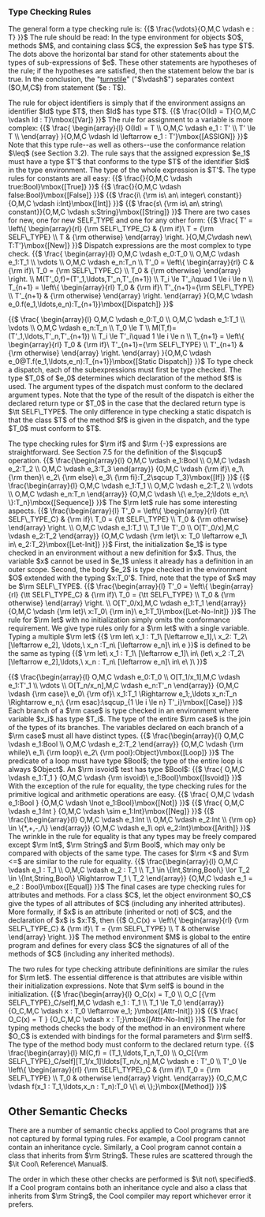 === Type Checking Rules ===

The general form a type checking rule is: 
{{$
\frac{\vdots}{O,M,C \vdash e : T}
}}$
The rule should be read: In the type environment for objects $O$, methods $M$, and containing class $C$, the expression $e$ has type $T$. The dots above the horizontal bar stand for other statements about the types of sub-expressions of $e$. These other statements are hypotheses of the rule; if the hypotheses are satisfied, then the statement below the bar is true. In the conclusion, the "[[https://en.wikipedia.org/wiki/Turnstile_%28symbol%29|turnstile]]" ("$\vdash$") separates context ($O,M,C$) from statement ($e : T$).

The rule for object identifiers is simply that if the environment assigns an identifier $Id$ type $T$, then $Id$ has type $T$. 
{{$
\frac{O(Id) = T}{O,M,C \vdash Id : T}\mbox{[Var]}
}}$
The rule for assignment to a variable is more complex: 
{{$
\frac{
\begin{array}{l}
O(Id) = T
\\
O,M,C \vdash e_1 : T'
\\
T' \le T
\\
\end{array}
}{O,M,C \vdash Id \leftarrow e_1 : T'}\mbox{[ASSIGN]}
}}$
Note that this type rule--as well as others--use the conformance relation $\leq$ (see Section 3.2). The rule says that the assigned expression $e_1$ must have a type $T'$ that conforms to the type $T$ of the identifier $Id$ in the type environment. The type of the whole expression is $T'$.
The type rules for constants are all easy: 
{{$
\frac{}{O,M,C \vdash true:Bool}\mbox{[True]}
}}$
{{$
\frac{}{O,M,C \vdash false:Bool}\mbox{[False]}
}}$
{{$
\frac{i\ {\rm is\ an\ integer\ constant}}{O,M,C \vdash i:Int}\mbox{[Int]}
}}$
{{$
\frac{s\ {\rm is\ an\ string\ constant}}{O,M,C \vdash s:String}\mbox{[String]}
}}$
There are two cases for new, one for new SELF_TYPE and one for any other form: 
{{$
\frac{
T' = \left\{
\begin{array}{rl}
{\rm SELF\_TYPE_C} & {\rm if}\ T = {\rm SELF\_TYPE}
\\
T & {\rm otherwise}
\end{array}
\right.
}{O,M,C\vdash new\ T:T'}\mbox{[New]}
}}$
Dispatch expressions are the most complex to type check.
{{$
\frac{
\begin{array}{l}
O,M,C \vdash e_0:T_0
\\
O,M,C \vdash e_1:T_1
\\
\vdots
\\
O,M,C \vdash e_n:T_n
\\
T'_0 = \left\{ \begin{array}{rl}
C & {\rm if}\ T_0 = {\rm SELF\_TYPE_C}
\\
T_0 & {\rm otherwise}
\end{array}
\right.
\\
M(T'_0,f)=(T'_1,\ldots,T'_n,T'_{n+1})
\\
T_i \le T'_i\quad 1 \le i \le n
\\
T_{n+1} = \left\{
\begin{array}{rl}
T_0 & {\rm if}\ T'_{n+1}={\rm SELF\_TYPE}
\\
T'_{n+1} & {\rm otherwise}
\end{array}
\right.
\end{array}
}{O,M,C \vdash e_0.f(e_1,\ldots,e_n):T_{n+1}}\mbox{[Dispatch]}
}}$

{{$
\frac{
\begin{array}{l}
O,M,C \vdash e_0:T_0
\\
O,M,C \vdash e_1:T_1
\\
\vdots
\\
O,M,C \vdash e_n:T_n
\\
T_0 \le T
\\
M(T,f)=(T'_1,\ldots,T'_n,T'_{n+1})
\\
T_i \le T'_i\quad 1 \le i \le n
\\
T_{n+1} = \left\{
\begin{array}{rl}
T_0 & {\rm if}\ T'_{n+1}={\rm SELF\_TYPE}
\\
T'_{n+1} & {\rm otherwise}
\end{array}
\right.
\end{array}
}{O,M,C \vdash e_0@T.f(e_1,\ldots,e_n):T_{n+1}}\mbox{[Static Dispatch]}
}}$
To type check a dispatch, each of the subexpressions must first be type checked. The type $T_0$ of $e_0$ determines which declaration of the method $f$ is used. The argument types of the dispatch must conform to the declared argument types. Note that the type of the result of the dispatch is either the declared return type or $T_0$ in the case that the declared return type is $\tt SELF\_TYPE$. The only difference in type checking a static dispatch is that the class $T$ of the method $f$ is given in the dispatch, and the type $T_0$ must conform to $T$.

The type checking rules for $\rm if$ and $\rm {-}$ expressions are straightforward. See Section 7.5 for the definition of the $\sqcup$ operation. 
{{$
\frac{\begin{array}{l}
O,M,C \vdash e_1:Bool
\\
O,M,C \vdash e_2:T_2
\\
O,M,C \vdash e_3:T_3
\end{array}}
{O,M,C \vdash {\rm if}\ e_1\ {\rm then}\ e_2\ {\rm else}\ e_3\ {\rm fi}:T_2\sqcup T_3}\mbox{[If]}
}}$
{{$
\frac{\begin{array}{l}
O,M,C \vdash e_1:T_1
\\
O,M,C \vdash e_2:T_2
\\
\vdots
\\
O,M,C \vdash e_n:T_n
\end{array}}
{O,M,C \vdash \{\ e_1;e_2;\ldots e_n;\ \}:T_n}\mbox{[Sequence]}
}}$
The $\rm let$ rule has some interesting aspects. 
{{$
\frac{\begin{array}{l}
T'_0 = \left\{
\begin{array}{rl}
{\tt SELF\_TYPE_C} & {\rm if}\ T_0 = {\tt SELF\_TYPE}
\\
T_0 & {\rm otherwise}
\end{array}
\right.
\\
O,M,C \vdash e_1:T_1
\\
T_1 \le T'_0
\\
O[T'_0/x],M,C \vdash e_2:T_2
\end{array}}
{O,M,C \vdash {\rm let}\ x: T_0 \leftarrow e_1\ in\ e_2:T_2}\mbox{[Let-Init]}
}}$
First, the initialization $e_1$ is type checked in an environment without a new definition for $x$. Thus, the variable $x$ cannot be used in $e_1$ unless it already has a definition in an outer scope. Second, the body $e_2$ is type checked in the environment $O$ extended with the typing $x:T_0'$. Third, note that the type of $x$ may be $\rm SELF\_TYPE$.
{{$
\frac{\begin{array}{l}
T'_0 = \left\{
\begin{array}{rl}
{\tt SELF\_TYPE_C} & {\rm if}\ T_0 = {\tt SELF\_TYPE}
\\
T_0 & {\rm otherwise}
\end{array}
\right.
\\
O[T'_0/x],M,C \vdash e_1:T_1
\end{array}}
{O,M,C \vdash {\rm let}\ x:T_0\ {\rm in}\ e_1:T_1}\mbox{[Let-No-Init]}
}}$
The rule for $\rm let$ with no initialization simply omits the conformance requirement. We give type rules only for a $\rm let$ with a single variable. Typing a multiple $\rm let$ 
{{$
\rm let\ x_1 : T_1\ [\leftarrow e_1],\ x_2: T_2\ [\leftarrow e_2], \ldots,\ x_n :T_n\ [\leftarrow e_n]\ in\ e
}}$
is defined to be the same as typing
{{$
\rm let\ x_1 : T_1\ [\leftarrow e_1]\ in\ (let\ x_2 :T_2\ [\leftarrow e_2],\ldots,\ x_n : T_n\ [\leftarrow e_n]\ in\ e\ )\
}}$

{{$
\frac{\begin{array}{l}
O,M,C \vdash e_0:T_0
\\
O[T_1/x_1],M,C \vdash e_1:T'_1
\\
\vdots
\\
O[T_n/x_n],M,C \vdash e_n:T'_n
\end{array}}
{O,M,C \vdash {\rm case}\ e_0\ {\rm of}\ x_1:T_1 \Rightarrow e_1;,\ldots x_n:T_n \Rightarrow e_n;\ {\rm esac}:\sqcup_{1 \le i \le n} T'_i}\mbox{[Case]}
}}$
Each branch of a $\rm case$ is type checked in an environment where variable $x_i$ has type $T_i$. The type of the entire $\rm case$ is the join of the types of its branches. The variables declared on each branch of a $\rm case$ must all have distinct types.
{{$
\frac{\begin{array}{l}
O,M,C \vdash e_1:Bool
\\
O,M,C \vdash e_2:T_2
\end{array}}
{O,M,C \vdash {\rm while}\ e_1\ {\rm loop}\ e_2\ {\rm pool}:Object}\mbox{[Loop]}
}}$
The predicate of a loop must have type $Bool$; the type of the entire loop is always $Object$. An $\rm isvoid$ test has type $Bool$: 
{{$
\frac{
O,M,C \vdash e_1:T_1
}
{O,M,C \vdash {\rm isvoid}\ e_1:Bool}\mbox{[Isvoid]}
}}$
With the exception of the rule for equality, the type checking rules for the primitive logical and arithmetic operations are easy. 
{{$
\frac{
O,M,C \vdash e_1:Bool
}
{O,M,C \vdash \lnot e_1:Bool}\mbox{[Not]}
}}$
{{$
\frac{
O,M,C \vdash e_1:Int
}
{O,M,C \vdash \sim e_1:Int}\mbox{[Neg]}
}}$
{{$
\frac{\begin{array}{l}
O,M,C \vdash e_1:Int
\\
O,M,C \vdash e_2:Int
\\
{\rm op} \in \{*,+,-,/\}
\end{array}}
{O,M,C \vdash e_1\ op\ e_2:Int}\mbox{[Arith]}
}}$
The wrinkle in the rule for equality is that any types may be freely compared except $\rm Int$, $\rm String$ and $\rm Bool$, which may only be compared with objects of the same type. The cases for $\rm <$ and $\rm <=$ are similar to the rule for equality. 
{{$
\frac{\begin{array}{l}
O,M,C \vdash e_1 : T_1
\\
O,M,C \vdash e_2 : T_1
\\
T_1 \in \{Int,String,Bool\} \lor T_2 \in \{Int,String,Bool\} \Rightarrow T_1 \ T_2
\end{array}}
{O,M,C \vdash e_1 = e_2 : Bool}\mbox{[Equal]}
}}$
The final cases are type checking rules for attributes and methods. For a class $C$, let the object environment $O_C$ give the types of all attributes of $C$ (including any inherited attributes). More formally, if $x$ is an attribute (inherited or not) of $C$, and the declaration of $x$ is $x:T$, then 
{{$
O_C(x) = \left\{
\begin{array}{rl}
{\rm SELF\_TYPE_C} & {\rm if}\ T = {\rm SELF\_TYPE}
\\
T & otherwise
\end{array}
\right.
}}$
The method environment $M$ is global to the entire program and defines for every class $C$ the signatures of all of the methods of $C$ (including any inherited methods).

The two rules for type checking attribute defininitions are similar the rules for $\rm let$. The essential difference is that attributes are visible within their initialization expressions. Note that $\rm self$ is bound in the initialization. 
{{$
\frac{\begin{array}{l}
O_C(x) = T_0
\\
O_C [{\rm SELF\_TYPE}_C/self],M,C \vdash e_1 : T_1
\\
T_1 \le T_0
\end{array}}
{O_C,M,C \vdash x : T_0 \leftarrow e_1; }\mbox{[Attr-Init]}
}}$
{{$
\frac{
O_C(x) = T
}
{O_C,M,C \vdash x : T;}\mbox{[Attr-No-Init]}
}}$
The rule for typing methods checks the body of the method in an environment where $O_C$ is extended with bindings for the formal parameters and $\rm self$. The type of the method body must conform to the declared return type.
{{$
\frac{\begin{array}{l}
M(C,f) = (T_1,\ldots,T_n,T_0)
\\
O_C[{\rm SELF\_TYPE}_C/self][T_1/x_1]\ldots[T_n/x_n],M,C \vdash e : T'_0
\\
T'_0 \le \left\{
\begin{array}{rl}
{\rm SELF\_TYPE}_C & {\rm if}\ T_0 = {\rm SELF\_TYPE}
\\
T_0 & otherwise
\end{array}
\right.
\end{array}}
{O_C,M,C \vdash f(x_1 : T_1,\ldots,x_n : T_n):T_0 \{\ e\ \};}\mbox{[Method]}
}}$
== Other Semantic Checks ==

There are a number of semantic checks applied to Cool programs that are not captured by formal typing rules. For example, a Cool program cannot contain an inheritance cycle. Similarly, a Cool program cannot contain a class that inherits from $\rm String$. These rules are scattered through the $\it Cool\ Reference\ Manual$.

The order in which these other checks are performed is $\it not\ specified$. If a Cool program contains both an inheritance cycle and also a class that inherits from $\rm String$, the Cool compiler may report whichever error it prefers.
